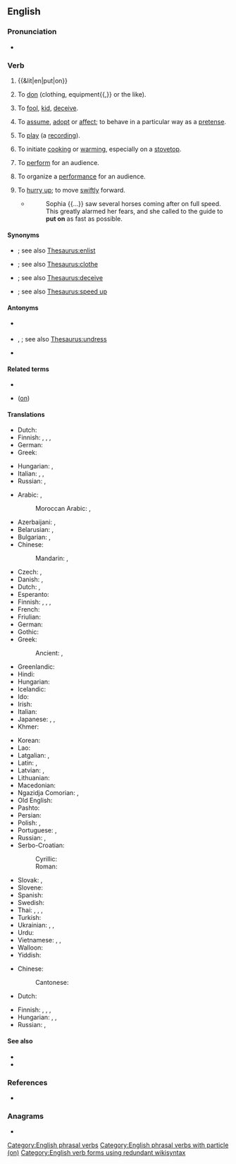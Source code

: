 {{also|puton|putón|put-on}}
==English==

===Pronunciation===
* {{audio|en|En-uk-to put on.ogg|Audio (UK)}}

===Verb===
{{en-verb|puts on|putting on|put on}} {{lb|en|transitive}}

# {{&lit|en|put|on}}
#: {{ux|en|He '''put''' the pen '''on''' the table.}}
#: {{ux|en|'''Put''' it '''on''' the list.}}
#: {{ux|en|The doctor '''put''' me '''on''' a diet.}}
# To [[don]] (clothing, equipment{{,}} or the like).
#: {{ux|en|Why don't you '''put on''' your jacket. It's cold.}}
# To [[fool]], [[kid]], [[deceive]].
#: {{ux|en|You must be '''putting''' me '''on'''.}}
#: {{ux|en|She's '''putting on''' that she's sicker than she really is.}}
# To [[assume]], [[adopt]] or [[affect]]; to behave in a particular way as a [[pretense]].
#: {{ux|en|Why are you '''putting on''' that silly voice?}}
#: {{ux|en|He's just '''putting on''' that limp -- his leg's actually fine.}}
# To [[play]] (a [[recording]]).
#: {{ux|en|I'll '''put on''' your favorite record.}}
#: {{ux|en|Can you '''put on''' ''The Sound of Music''? I'd like to see it again.}}
# To initiate [[cook]]ing or [[warm]]ing, especially on a [[stovetop]].
#: {{ux|en|I'll '''put on''' some coffee for everybody.}}
# To [[perform]] for an audience.
#: {{ux|en|The actors '''put on''' a show.}}
# To organize a [[performance]] for an audience.
# {{lb|en|obsolete}} To [[hurry up]]; to move [[swiftly]] forward.
#* {{RQ:Fielding Tom Jones}}
#*: Sophia {{...}} saw several horses coming after on full speed. This greatly alarmed her fears, and she called to the guide to '''put on''' as fast as possible.

====Synonyms====
* {{sense|literal—on a list}} {{l|en|put down}}; see also [[Thesaurus:enlist]]
* {{sense|don clothing}} {{l|en|beclothe}}; see also [[Thesaurus:clothe]]
* {{sense|fool, kid, deceive}} {{l|en|hoodwink}}; see also [[Thesaurus:deceive]]
* {{sense|move swiftly forward}} {{l|en|hasten}}; see also [[Thesaurus:speed up]]

====Antonyms====
* {{sense|literal—on a list}} {{l|en|take off}}
* {{sense|don clothing}} {{l|en|doff}}, {{l|en|take off}}; see also [[Thesaurus:undress]]
* {{sense|play a recording}} {{l|en|take off}}

====Related terms====
* {{l|en|put-on}}
* {{l|en|put one over}} ([[on]])

====Translations====
{{trans-top|to place upon}}
* Dutch: {{t+|nl|zetten|alt=zetten op}}
* Finnish: {{t|fi|[[pistää]] ''...''[[-lle]]}}, {{t|fi|[[pistää]] ''...''[[-n]] [[päälle]]}}, {{t|fi|laittaa ...-n päälle}}, {{t|fi|asettaa ...-n päälle}}
* German: {{t+|de|aufsetzen}}
* Greek: {{t+|el|βάζω}}
{{trans-mid}}
* Hungarian: {{t+|hu|rátesz}}, {{t+|hu|rárak}}
* Italian: {{t+|it|posare}}, {{t+|it|mettere}}, {{t+|it|indossare}}
* Russian: {{t+|ru|ста́вить|impf}}, {{t+|ru|поста́вить|pf}}
{{trans-bottom}}

{{trans-top|to don clothing}}
* Arabic: {{t|ar|لَبِسَ}}, {{t|ar|اِرْتَدَى}}
*: Moroccan Arabic: {{t|ary|دار|tr=dær}}, {{t|ary|لْبس|tr=lbəs}}
* Azerbaijani: {{t+|az|taxmaq}}, {{t+|az|geymək}}
* Belarusian: {{t|be|надзява́ць|impf}}, {{t|be|надзе́ць|pf}}
* Bulgarian: {{t+|bg|обли́чам|impf}}, {{t|bg|облека́|pf}}
* Chinese:
*: Mandarin: {{t+|cmn|穿上|tr=chuānshang|sc=Hani}}, {{t+|cmn|穿|tr=chuān|sc=Hani}}
* Czech: {{t+|cs|oblékat|impf}}, {{t+|cs|obléct|pf}}
* Danish: {{t|da|iføre sig}}, {{t|da|tage på}}
* Dutch: {{t+|nl|aantrekken}}, {{t+|nl|aandoen}}
* Esperanto: {{t|eo|surmeti}}
* Finnish: {{t|fi|pistää päälle}}, {{t+|fi|pukea}}, {{t|fi|laittaa päälle}}, {{t|fi|panna päälle}}
* French: {{t+|fr|mettre}}
* Friulian: {{t|fur|vistî}}
* German: {{t+|de|anziehen}}
* Gothic: {{t|got|𐌲𐌰𐌷𐌰𐌼𐍉𐌽}}
* Greek: {{t+|el|βάζω}}
*: Ancient: {{t|grc|ἕννυμι}}, {{t|grc|ἐνδύω}}
* Greenlandic: {{t|kl|ativaa}}
* Hindi: {{t+|hi|पहनना}}
* Hungarian: {{t+|hu|felvesz}}
* Icelandic: {{t|is|fara í}}
* Ido: {{t+|io|metar}}
* Irish: {{t|ga|cuir ar}}
* Italian: {{t+|it|vestire}}
* Japanese: {{t+|ja|着る|tr=きる, kiru}}, {{t+|ja|履く|tr=はく, haku}}, {{t+|ja|被る|tr=かぶる, kaburu}}
* Khmer: {{t+|km|ពាក់}}
{{trans-mid}}
* Korean: {{t+|ko|입다}}
* Lao: {{t|lo|ໃສ່}}
* Latgalian: {{t|ltg|maukt}}, {{t|ltg|viļkt}}
* Latin: {{t|la|induō}}, {{t|la|sūmō}}
* Latvian: {{t|lv|vilkt}}, {{t|lv|aut}}
* Lithuanian: {{t|lt|auti}}
* Macedonian: {{t|mk|облекува|impf}}
* Ngazidja Comorian: {{t|zdj|pvamɓa|alt=upvamɓa}}, {{qualifier|shoes}} {{t|zdj|nkabwa}}
* Old English: {{t|ang|dōn on}}
* Pashto: {{t+|ps|اغوستل|tr=aγustəl|sc=ps-Arab}}
* Persian: {{t+|fa|پوشیدن|tr=pušidan|sc=fa-Arab}}
* Polish: {{t+|pl|wkładać|impf}}, {{t+|pl|włożyć|pf}}
* Portuguese: {{t+|pt|vestir}}, {{t+|pt|pôr}}
* Russian: {{t+|ru|надева́ть|impf}}, {{t+|ru|наде́ть|pf}}
* Serbo-Croatian:
*: Cyrillic: {{t|sh|обући|pf|sc=Cyrl}}
*: Roman: {{t+|sh|obući|pf}}
* Slovak: {{t|sk|obliekať|impf}}, {{t|sk|obliecť|pf}}
* Slovene: {{t|sl|obléči|pf}}
* Spanish: {{t+|es|ponerse}}
* Swedish: {{t|sv|sätta på sig}}
* Thai: {{t+|th|ใส่}}, {{t|th|สวมใส่}}, {{t+|th|สวม}}, {{t+|th|ครอง}}
* Turkish: {{t+|tr|giymek}}
* Ukrainian: {{t|uk|надіва́ти|impf}}, {{t|uk|надяга́ти|impf}}, {{t|uk|наді́ти|pf}}
* Urdu: {{t|ur|پہننا|tr=pahannā|sc=ur-Arab}}
* Vietnamese: {{t|vi|mặc vào}}, {{qualifier|spectacles, earrings, etc.}} {{t|vi|đeo vào}}, {{qualifier|shoes}} {{t+|vi|đi vào}}
* Walloon: {{t+|wa|mete}}
* Yiddish: {{t|yi|אָנטאָן|sc=Hebr}}
{{trans-bottom}}

{{trans-top|to play recorded music}}
* Chinese:
*: Cantonese: {{t|yue|放|tr=fong3|sc=Hani}}
* Dutch: {{t+|nl|opzetten}}
{{trans-mid}}
* Finnish: {{t|fi|[[pistää]] [[soimaan]]}}, {{t+|fi|soittaa}}, {{t|fi|laittaa soimaan}}, {{t|fi|panna soimaan}}
* Hungarian: {{q|music, especially LP, occasionally CD}} {{t+|hu|feltesz}}, {{q|something to be inserted, e.g. VCR cassette, CD, DVD}} {{t+|hu|betesz}}, {{t+|hu|berak}}
* Russian: {{t+|ru|ста́вить|impf}}, {{t+|ru|поста́вить|pf}}
{{trans-bottom}}

====See also====
* {{l|en|don}}
* {{l|en|wear}}

===References===
* {{R:OneLook}}

===Anagrams===
* {{anagrams|en|a=noptu|Upton|not up|punto|ton-up|unpot|upon't}}

[[Category:English phrasal verbs]]
[[Category:English phrasal verbs with particle (on)]]
[[Category:English verb forms using redundant wikisyntax]]